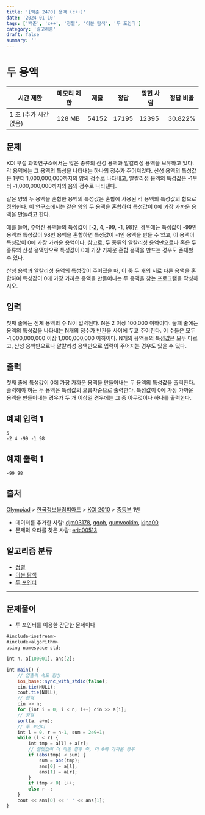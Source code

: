 ```yaml
---
title: '[백준 2470] 용액 (c++)'
date: '2024-01-10'
tags: ['백준', 'c++', '정렬', '이분 탐색', '두 포인터']
category: '알고리즘'
draft: false
summary: ''
---
```


# 두 용액

| 시간 제한             | 메모리 제한 | 제출  | 정답  | 맞힌 사람 | 정답 비율 |
| --------------------- | ----------- | ----- | ----- | --------- | --------- |
| 1 초 (추가 시간 없음) | 128 MB      | 54152 | 17195 | 12395     | 30.822%   |

## 문제

KOI 부설 과학연구소에서는 많은 종류의 산성 용액과 알칼리성 용액을 보유하고 있다. 각 용액에는 그 용액의 특성을 나타내는 하나의 정수가 주어져있다. 산성 용액의 특성값은 1부터 1,000,000,000까지의 양의 정수로 나타내고, 알칼리성 용액의 특성값은 -1부터 -1,000,000,000까지의 음의 정수로 나타낸다.

같은 양의 두 용액을 혼합한 용액의 특성값은 혼합에 사용된 각 용액의 특성값의 합으로 정의한다. 이 연구소에서는 같은 양의 두 용액을 혼합하여 특성값이 0에 가장 가까운 용액을 만들려고 한다.

예를 들어, 주어진 용액들의 특성값이 [-2, 4, -99, -1, 98]인 경우에는 특성값이 -99인 용액과 특성값이 98인 용액을 혼합하면 특성값이 -1인 용액을 만들 수 있고, 이 용액이 특성값이 0에 가장 가까운 용액이다. 참고로, 두 종류의 알칼리성 용액만으로나 혹은 두 종류의 산성 용액만으로 특성값이 0에 가장 가까운 혼합 용액을 만드는 경우도 존재할 수 있다.

산성 용액과 알칼리성 용액의 특성값이 주어졌을 때, 이 중 두 개의 서로 다른 용액을 혼합하여 특성값이 0에 가장 가까운 용액을 만들어내는 두 용액을 찾는 프로그램을 작성하시오.

## 입력

첫째 줄에는 전체 용액의 수 N이 입력된다. N은 2 이상 100,000 이하이다. 둘째 줄에는 용액의 특성값을 나타내는 N개의 정수가 빈칸을 사이에 두고 주어진다. 이 수들은 모두 -1,000,000,000 이상 1,000,000,000 이하이다. N개의 용액들의 특성값은 모두 다르고, 산성 용액만으로나 알칼리성 용액만으로 입력이 주어지는 경우도 있을 수 있다.

## 출력

첫째 줄에 특성값이 0에 가장 가까운 용액을 만들어내는 두 용액의 특성값을 출력한다. 출력해야 하는 두 용액은 특성값의 오름차순으로 출력한다. 특성값이 0에 가장 가까운 용액을 만들어내는 경우가 두 개 이상일 경우에는 그 중 아무것이나 하나를 출력한다.

## 예제 입력 1

```
5
-2 4 -99 -1 98

```

## 예제 출력 1

```
-99 98

```

## 출처

[Olympiad](https://www.acmicpc.net/category/2) > [한국정보올림피아드](https://www.acmicpc.net/category/55) > [KOI 2010](https://www.acmicpc.net/category/61) > [중등부](https://www.acmicpc.net/category/detail/341) 1번

- 데이터를 추가한 사람: [djm03178](https://www.acmicpc.net/user/djm03178), [ggoh](https://www.acmicpc.net/user/ggoh), [gunwookim](https://www.acmicpc.net/user/gunwookim), [kipa00](https://www.acmicpc.net/user/kipa00)
- 문제의 오타를 찾은 사람: [eric00513](https://www.acmicpc.net/user/eric00513)

## 알고리즘 분류

- [정렬](https://www.acmicpc.net/problem/tag/97)
- [이분 탐색](https://www.acmicpc.net/problem/tag/12)
- [두 포인터](https://www.acmicpc.net/problem/tag/80)

---

## 문제풀이

- 투 포인터를 이용한 간단한 문제이다

```jsx
#include<iostream>
#include<algorithm>
using namespace std;

int n, a[100001], ans[2];

int main() {
    // 입출력 속도 향상
    ios_base::sync_with_stdio(false);
    cin.tie(NULL);
    cout.tie(NULL);
    // 입력
    cin >> n;
    for (int i = 0; i < n; i++) cin >> a[i];
    // 정렬
    sort(a, a+n);
    // 투 포인터
    int l = 0, r = n-1, sum = 2e9+1;
    while (l < r) {
        int tmp = a[l] + a[r];
        // 절댓값이 더 작은 경우 즉, 더 0에 가까운 경우
        if (abs(tmp) < sum) {
            sum = abs(tmp);
            ans[0] = a[l];
            ans[1] = a[r];
        }
        if (tmp < 0) l++;
        else r--;
    }
    cout << ans[0] << ' ' << ans[1];
}
```

